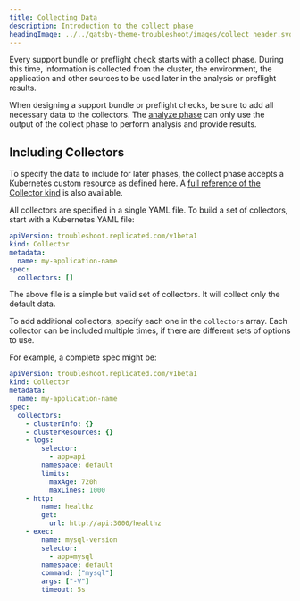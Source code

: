```yaml
---
title: Collecting Data
description: Introduction to the collect phase
headingImage: ../../gatsby-theme-troubleshoot/images/collect_header.svg
---
```


Every support bundle or preflight check starts with a collect phase.
During this time, information is collected from the cluster, the environment, the application and other sources to be used later in the analysis or preflight results.

When designing a support bundle or preflight checks, be sure to add all necessary data to the collectors.
The [analyze phase](https://troubleshoot.sh/analyze) can only use the output of the collect phase to perform analysis and provide results.

## Including Collectors

To specify the data to include for later phases, the collect phase accepts a Kubernetes custom resource as defined here.
A [full reference of the Collector kind](./reference/collectors) is also available.

All collectors are specified in a single YAML file.
To build a set of collectors, start with a Kubernetes YAML file:

```yaml
apiVersion: troubleshoot.replicated.com/v1beta1
kind: Collector
metadata:
  name: my-application-name
spec:
  collectors: []
```

The above file is a simple but valid set of collectors.
It will collect only the default data.

To add additional collectors, specify each one in the `collectors` array.
Each collector can be included multiple times, if there are different sets of options to use.

For example, a complete spec might be:

```yaml
apiVersion: troubleshoot.replicated.com/v1beta1
kind: Collector
metadata:
  name: my-application-name
spec:
  collectors:
    - clusterInfo: {}
    - clusterResources: {}
    - logs:
        selector:
          - app=api
        namespace: default
        limits:
          maxAge: 720h
          maxLines: 1000
    - http:
        name: healthz
        get:
          url: http://api:3000/healthz
    - exec:
        name: mysql-version
        selector:
          - app=mysql
        namespace: default
        command: ["mysql"]
        args: ["-V"]
        timeout: 5s
```
